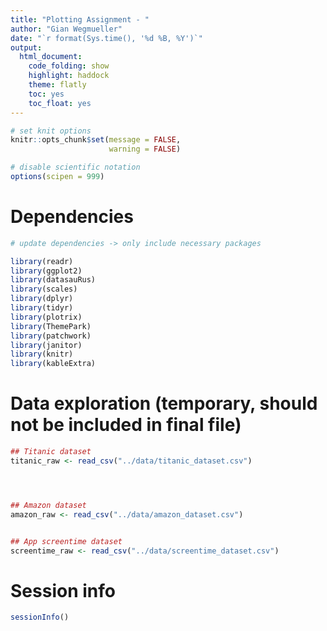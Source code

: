 ```yaml
---
title: "Plotting Assignment - "
author: "Gian Wegmueller"
date: "`r format(Sys.time(), '%d %B, %Y')`"
output:
  html_document:
    code_folding: show
    highlight: haddock
    theme: flatly
    toc: yes
    toc_float: yes
---
```


```r

# set knit options
knitr::opts_chunk$set(message = FALSE,
                      warning = FALSE)

# disable scientific notation
options(scipen = 999) 


```

# Dependencies

```r

# update dependencies -> only include necessary packages

library(readr)
library(ggplot2)
library(datasauRus) 
library(scales)
library(dplyr)
library(tidyr)
library(plotrix) 
library(ThemePark)
library(patchwork)
library(janitor)
library(knitr)
library(kableExtra)

```


# Data exploration (temporary, should not be included in final file)

```r
## Titanic dataset
titanic_raw <- read_csv("../data/titanic_dataset.csv")




## Amazon dataset
amazon_raw <- read_csv("../data/amazon_dataset.csv")


## App screentime dataset
screentime_raw <- read_csv("../data/screentime_dataset.csv")


```






# Session info

```r

sessionInfo()

```
